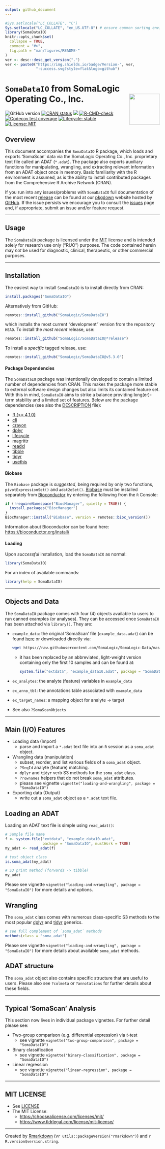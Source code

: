 ```yaml
---
output: github_document
---
```



<!-- README.md is generated from README.Rmd. Please edit that file -->


```r
#Sys.setlocale("LC_COLLATE", "C")
Sys.setlocale("LC_COLLATE", "en_US.UTF-8") # ensure common sorting envir
library(SomaDataIO)
knitr::opts_chunk$set(
  collapse = TRUE,
  comment = "#>",
  fig.path = "man/figures/README-"
)
ver <- desc::desc_get_version(".")
ver <- paste0("https://img.shields.io/badge/Version-", ver,
              "-success.svg?style=flat&logo=github")
```

# `SomaDataIO` from SomaLogic Operating Co., Inc. <img src="man/figures/logo.png" align="right" height="100" width="100"/>

<!-- badges: start -->
![GitHub version](`r ver`)
[![CRAN status](http://www.r-pkg.org/badges/version/SomaDataIO)](https://cran.r-project.org/package=SomaDataIO)
[![](https://cranlogs.r-pkg.org/badges/grand-total/SomaDataIO)](https://cran.r-project.org/package=SomaDataIO)
[![R-CMD-check](https://github.com/SomaLogic/SomaDataIO/workflows/R-CMD-check/badge.svg)](https://github.com/SomaLogic/SomaDataIO/actions)
[![Codecov test coverage](https://codecov.io/gh/SomaLogic/SomaDataIO/branch/main/graph/badge.svg)](https://app.codecov.io/gh/SomaLogic/SomaDataIO?branch=main)
[![Lifecycle: stable](https://img.shields.io/badge/lifecycle-stable-brightgreen.svg)](https://lifecycle.r-lib.org/articles/stages.html#stable)
[![License: MIT](https://img.shields.io/badge/License-MIT-blue.svg)](https://choosealicense.com/licenses/mit/)
<!-- badges: end -->



## Overview

This document accompanies the `SomaDataIO` R package, which loads
and exports 'SomaScan' data via the SomaLogic Operating Co., Inc.
proprietary text file called an ADAT (`*.adat`).
The package also exports auxiliary functions for manipulating, wrangling,
and extracting relevant information from an ADAT object once in memory.
Basic familiarity with the R environment is assumed, as is the ability to install
contributed packages from the Comprehensive R Archive Network (CRAN).

If you run into any issues/problems with `SomaDataIO` full documentation
of the most recent
[release](https://github.com/SomaLogic/SomaDataIO/releases)
can be found at our
[pkgdown](https://somalogic.github.io/SomaDataIO/) website hosted by
[GitHub](https://github.com/SomaLogic/SomaDataIO/).
If the issue persists we encourage you to consult the
[issues](https://github.com/SomaLogic/SomaDataIO/issues/)
page and, if appropriate, submit an issue and/or feature request.


---------------------

## Usage

The `SomaDataIO` package is licensed under the
[MIT](https://github.com/SomaLogic/SomaDataIO/blob/main/LICENSE.md)
license and is intended solely for research use only (“RUO”) purposes.
The code contained herein may _not_ be used for diagnostic, clinical,
therapeutic, or other commercial purposes.


---------------------


## Installation

The easiest way to install `SomaDataIO` is to install directly from CRAN:

```r
install.packages("SomaDataIO")
```

Alternatively from GitHub:

```r
remotes::install_github("SomaLogic/SomaDataIO")
```

which installs the most current "development" version from the repository
`HEAD`. To install the _most recent_ release, use:

```r
remotes::install_github("SomaLogic/SomaDataIO@*release")
```

To install a *specific* tagged release, use:

```r
remotes::install_github("SomaLogic/SomaDataIO@v5.3.0")
```


#### Package Dependencies

The `SomaDataIO` package was intentionally developed to contain a
limited number of dependencies from CRAN. This makes
the package more stable to external software design changes but
also limits its contained feature set. With this in mind, `SomaDataIO`
aims to strike a balance providing long(er)-term stability and a
limited set of features.
Below are the package dependencies
(see also the [DESCRIPTION](https://github.com/SomaLogic/SomaDataIO/blob/main/DESCRIPTION)
file):

* [R (>= 4.1.0)](https://cran.r-project.org/)
* [cli](https://cran.r-project.org/package=cli)
* [crayon](https://cran.r-project.org/package=crayon)
* [dplyr](https://cran.r-project.org/package=dplyr)
* [lifecycle](https://cran.r-project.org/package=lifecycle)
* [magrittr](https://cran.r-project.org/package=magrittr)
* [readxl](https://cran.r-project.org/package=readxl)
* [tibble](https://cran.r-project.org/package=tibble)
* [tidyr](https://cran.r-project.org/package=tidyr)
* [usethis](https://cran.r-project.org/package=usethis)


#### Biobase

The `Biobase` package is _suggested_, being required by only
two functions, `pivotExpressionSet()` and `adat2eSet()`.
[Biobase](https://www.bioconductor.org/packages/release/bioc/html/Biobase.html)
must be installed separately from
[Bioconductor](https://www.bioconductor.org)
by entering the following from the `R` Console:

```r
if (!requireNamespace("BiocManager", quietly = TRUE)) {
  install.packages("BiocManager")
}
BiocManager::install("Biobase", version = remotes::bioc_version())
```

Information about Bioconductor can be found here:
[https://bioconductor.org/install/](https://bioconductor.org/install/)


#### Loading

Upon _successful_ installation, load the `SomaDataIO` as normal:

```r
library(SomaDataIO)
```

For an index of available commands:
```r
library(help = SomaDataIO)
```


---------------------


## Objects and Data

The `SomaDataIO` package comes with four (4) objects available
to users to run canned examples (or analyses). They can be accessed once
`SomaDataIO` has been attached via `library()`. They are:

* `example_data`: the original 'SomaScan' file (`example_data.adat`) can
  be found [here](https://github.com/SomaLogic/SomaLogic-Data) or downloaded
  directly via:
  ```bash
  wget https://raw.githubusercontent.com/SomaLogic/SomaLogic-Data/master/example_data.adat
  ```
  - it has been replaced by an abbreviated, light-weight version containing
    only the first 10 samples and can be found at:
    ```r
    system.file("extdata", "example_data10.adat", package = "SomaDataIO")
    ```
* `ex_analytes`: the analyte (feature) variables in `example_data`
* `ex_anno_tbl`: the annotations table associated with `example_data`
* `ex_target_names`: a mapping object for analyte -> target
* See also `?SomaScanObjects`


---------------------


## Main (I/O) Features 

* Loading data (Import)
    + parse and import a `*.adat` text file into an `R` session
      as a `soma_adat` object.

* Wrangling data (manipulation)
    + subset, reorder, and list various fields of a `soma_adat` object.
    + `?SeqId` analyte (feature) matching.
    + `dplyr` and `tidyr` verb S3 methods for the `soma_adat` class.
    + `?rownames` helpers that do not break `soma_adat` attributes.
    + please see vignette `vignette("loading-and-wrangling", package = "SomaDataIO")`

* Exporting data (Output)
    + write out a `soma_adat` object as a `*.adat` text file.



## Loading an ADAT

Loading an ADAT text file is simple using `read_adat()`:

```r
# Sample file name
f <- system.file("extdata", "example_data10.adat",
                 package = "SomaDataIO", mustWork = TRUE)
my_adat <- read_adat(f)

# test object class
is.soma_adat(my_adat)

# S3 print method (forwards -> tibble)
my_adat
```

Please see vignette `vignette("loading-and-wrangling", package = "SomaDataIO")`
for more details and options.


## Wrangling

The `soma_adat` class comes with numerous class-specific
S3 methods to the most popular
[dplyr](https://dplyr.tidyverse.org) and
[tidyr](https://tidyr.tidyverse.org) generics.

```r
# see full complement of `soma_adat` methods
methods(class = "soma_adat")
```

Please see vignette `vignette("loading-and-wrangling", package = "SomaDataIO")`
for more details about available `soma_adat` methods.


## ADAT structure

The `soma_adat` object also contains specific structure that are useful
to users. Please also see `?colmeta` or `?annotations` for further
details about these fields.



---------------------


## Typical 'SomaScan' Analysis

This section now lives in individual package vignettes.
For further detail please see:

- Two-group comparison (e.g. differential expression) via *t*-test
  + see vignette `vignette("two-group-comparison", package = "SomaDataIO")`

- Binary classification
  + see vignette `vignette("binary-classification", package = "SomaDataIO")`

- Linear regression
  + see vignette `vignette("linear-regression", package = "SomaDataIO")`



---------------------


## MIT LICENSE
* See [LICENSE](https://github.com/SomaLogic/SomaDataIO/blob/main/LICENSE.md)
* The MIT License:
  - [https://choosealicense.com/licenses/mit/](https://choosealicense.com/licenses/mit/)
  - [https://www.tldrlegal.com/license/mit-license/](https://www.tldrlegal.com/license/mit-license)


---------------------


Created by [Rmarkdown](https://github.com/rstudio/rmarkdown)
(v`r utils::packageVersion("rmarkdown")`) and `r R.version$version.string`.
